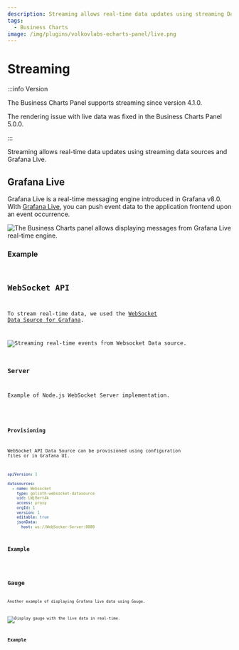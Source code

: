 ```yaml
---
description: Streaming allows real-time data updates using streaming Data Sources and Grafana Live.
tags:
  - Business Charts
image: /img/plugins/volkovlabs-echarts-panel/live.png
---
```



# Streaming

:::info Version

The Business Charts Panel supports streaming since version 4.1.0.

The rendering issue with live data was fixed in the Business Charts Panel 5.0.0.

:::

Streaming allows real-time data updates using streaming data sources and Grafana Live.

## Grafana Live

Grafana Live is a real-time messaging engine introduced in Grafana v8.0. With [Grafana Live](https://grafana.com/docs/grafana/latest/setup-grafana/set-up-grafana-live/), you can push event data to the application frontend upon an event occurrence.

<Image
  title="The Business Charts panel allows displaying messages from Grafana Live real-time engine."
  src="/img/plugins/volkovlabs-echarts-panel/live.png"
/>

### Example

<Code
  url="https://github.com/VolkovLabs/volkovlabs.io/blob/main/docs/volkovlabs-echarts-panel/js/live.js"
  language="js"
/>

## WebSocket API

To stream real-time data, we used the [WebSocket Data Source for Grafana](https://grafana.com/grafana/plugins/golioth-websocket-datasource/).

<Image
  title="Streaming real-time events from Websocket Data source."
  src="/img/plugins/volkovlabs-echarts-panel/websocket.png"
/>

### Server

Example of Node.js WebSocket Server implementation.

<Code
  url="https://github.com/VolkovLabs/volkovlabs-echarts-panel/blob/main/websocket/server.js"
  language="js"
/>

### Provisioning

WebSocket API Data Source can be provisioned using configuration files or in Grafana UI.

```yaml
apiVersion: 1

datasources:
  - name: Websocket
    type: golioth-websocket-datasource
    uid: LWj8ert4k
    access: proxy
    orgId: 1
    version: 1
    editable: true
    jsonData:
      host: ws://WebSocker-Server:8080
```

### Example

<Code
  url="https://github.com/VolkovLabs/volkovlabs.io/blob/main/docs/volkovlabs-echarts-panel/js/streaming.js"
  language="js"
/>

## Gauge

Another example of displaying Grafana live data using Gauge.

<Image
  title="Display gauge with the live data in real-time."
  src="/img/plugins/volkovlabs-echarts-panel/gauge.png"
/>

### Example

<Code
  url="https://github.com/VolkovLabs/volkovlabs.io/blob/main/docs/volkovlabs-echarts-panel/js/gauge.js"
  language="js"
/>
